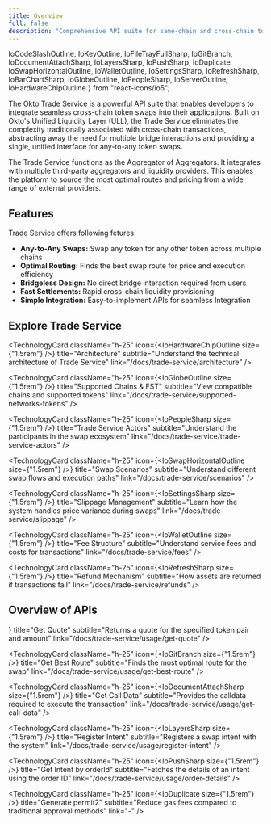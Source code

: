 ```yaml
---
title: Overview
full: false
description: "Comprehensive API suite for same-chain and cross-chain token swaps with routing, slippage control, and filler-aggregator logic—featuring ULL, permit2, and intent registration."
---
```


  IoCodeSlashOutline,
  IoKeyOutline,
  IoFileTrayFullSharp,
  IoGitBranch,
  IoDocumentAttachSharp,
  IoLayersSharp,
  IoPushSharp,
  IoDuplicate,
  IoSwapHorizontalOutline,
  IoWalletOutline,
  IoSettingsSharp,
  IoRefreshSharp,
  IoBarChartSharp,
  IoGlobeOutline,
  IoPeopleSharp,
  IoServerOutline,
  IoHardwareChipOutline
} from "react-icons/io5";

The Okto Trade Service is a powerful API suite that enables developers to integrate seamless cross-chain token swaps into their applications. Built on Okto's Unified Liquidity Layer (ULL), the Trade Service eliminates the complexity traditionally associated with cross-chain transactions, abstracting away the need for multiple bridge interactions and providing a single, unified interface for any-to-any token swaps.

The Trade Service functions as the Aggregator of Aggregators. It integrates with multiple third-party aggregators and liquidity providers. This enables the platform to source the most optimal routes and pricing from a wide range of external providers.

## Features

Trade Service offers following fetures: 
- **Any-to-Any Swaps:** Swap any token for any other token across multiple chains
- **Optimal Routing:** Finds the best swap route for price and execution efficiency
- **Bridgeless Design:** No direct bridge interaction required from users
- **Fast Settlements:** Rapid cross-chain liquidity provisioning
- **Simple Integration:** Easy-to-implement APIs for seamless Integration

## Explore Trade Service

<div className="grid grid-cols-1 md:grid-cols-2 gap-3 md:gap-6 lg:gap-8">
  
  <TechnologyCard
    className="h-25"
    icon={<IoHardwareChipOutline size={"1.5rem"} />}
    title="Architecture"
    subtitle="Understand the technical architecture of Trade Service"
    link="/docs/trade-service/architecture"
  />
  
  <TechnologyCard
    className="h-25"
    icon={<IoGlobeOutline size={"1.5rem"} />}
    title="Supported Chains & FST"
    subtitle="View compatible chains and supported tokens"
    link="/docs/trade-service/supported-networks-tokens"
  />

  <TechnologyCard
    className="h-25"
    icon={<IoPeopleSharp size={"1.5rem"} />}
    title="Trade Service Actors"
    subtitle="Understand the participants in the swap ecosystem"
    link="/docs/trade-service/trade-service-actors"
  />

  <TechnologyCard
    className="h-25"
    icon={<IoSwapHorizontalOutline size={"1.5rem"} />}
    title="Swap Scenarios"
    subtitle="Understand different swap flows and execution paths"
    link="/docs/trade-service/scenarios"
  />

  <TechnologyCard
    className="h-25"
    icon={<IoSettingsSharp size={"1.5rem"} />}
    title="Slippage Management"
    subtitle="Learn how the system handles price variance during swaps"
    link="/docs/trade-service/slippage"
  />

  <TechnologyCard
    className="h-25"
    icon={<IoWalletOutline size={"1.5rem"} />}
    title="Fee Structure"
    subtitle="Understand service fees and costs for transactions"
    link="/docs/trade-service/fees"
  />

  <TechnologyCard
    className="h-25"
    icon={<IoRefreshSharp size={"1.5rem"} />}
    title="Refund Mechanism"
    subtitle="How assets are returned if transactions fail"
    link="/docs/trade-service/refunds"
  />
</div>

## Overview of APIs

<div className="grid grid-cols-1 md:grid-cols-2 gap-3 md:gap-6 lg:gap-8">
  <TechnologyCard
    className="h-25"
    icon={<IoFileTrayFullSharp size={"1.5rem"} />}
    title="Get Quote"
    subtitle="Returns a quote for the specified token pair and amount"
    link="/docs/trade-service/usage/get-quote"
  />

  <TechnologyCard
    className="h-25"
    icon={<IoGitBranch size={"1.5rem"} />}
    title="Get Best Route"
    subtitle="Finds the most optimal route for the swap"
    link="/docs/trade-service/usage/get-best-route"
  />

  <TechnologyCard
    className="h-25"
    icon={<IoDocumentAttachSharp size={"1.5rem"} />}
    title="Get Call Data"
    subtitle="Provides the calldata required to execute the transaction"
    link="/docs/trade-service/usage/get-call-data"
  />

  <TechnologyCard
    className="h-25"
    icon={<IoLayersSharp size={"1.5rem"} />}
    title="Register Intent"
    subtitle="Registers a swap intent with the system"
    link="/docs/trade-service/usage/register-intent"
  />

  <TechnologyCard
    className="h-25"
    icon={<IoPushSharp size={"1.5rem"} />}
    title="Get Intent by orderId"
    subtitle="Fetches the details of an intent using the order ID"
    link="/docs/trade-service/usage/order-details"
  />

  <TechnologyCard
    className="h-25"
    icon={<IoDuplicate size={"1.5rem"} />}
    title="Generate permit2"
    subtitle="Reduce gas fees compared to traditional approval methods"
    link="-"
  />
</div>
